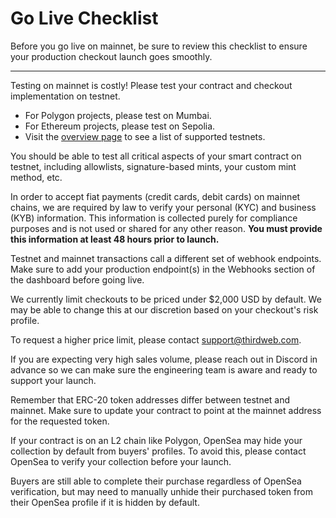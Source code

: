 
# Go Live Checklist

Before you go live on mainnet, be sure to review this checklist to ensure your production checkout launch goes smoothly.

---

<Steps>
<Step title="Test your expected flow works on testnet">
Testing on mainnet is costly! Please test your contract and checkout implementation on testnet.

- For Polygon projects, please test on Mumbai.
- For Ethereum projects, please test on Sepolia.
- Visit the [overview page](/payments) to see a list of supported testnets.

You should be able to test all critical aspects of your smart contract on testnet, including allowlists, signature-based mints, your custom mint method, etc.

</Step>

<Step title="Provide personal and business information">

In order to accept fiat payments (credit cards, debit cards) on mainnet chains, we are required by law to verify your personal (KYC) and business (KYB) information. This information is collected purely for compliance purposes and is not used or shared for any other reason. **You must provide this information at least 48 hours prior to launch.**

</Step>

<Step title="Set up production webhook endpoints">

Testnet and mainnet transactions call a different set of webhook endpoints. Make sure to add your production endpoint(s) in the Webhooks section of the dashboard before going live.

</Step>
<Step title="Ensure your NFT is priced under $2,000 USD">

We currently limit checkouts to be priced under $2,000 USD by default. We may be able to change this at our discretion based on your checkout's risk profile.

To request a higher price limit, please contact support@thirdweb.com.

</Step>

<Step title="Inform us of high volume launches">

If you are expecting very high sales volume, please reach out in Discord in advance so we can make sure the engineering team is aware and ready to support your launch.

</Step>
<Step title="Change ERC-20 addresses (if applicable)">

Remember that ERC-20 token addresses differ between testnet and mainnet. Make sure to update your contract to point at the mainnet address for the requested token.

</Step>
<Step title="Verify your collection on OpenSea">

If your contract is on an L2 chain like Polygon, OpenSea may hide your collection by default from buyers' profiles. To avoid this, please contact OpenSea to verify your collection before your launch.

Buyers are still able to complete their purchase regardless of OpenSea verification, but may need to manually unhide their purchased token from their OpenSea profile if it is hidden by default.

</Step>
</Steps>
